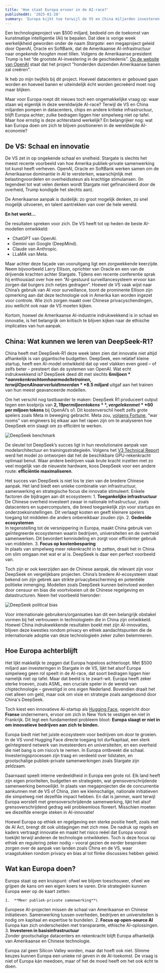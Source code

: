 ```yaml
---
title: 'Hoe staat Europa ervoor in de AI-race?'
publishedAt: '2025-01-28'
summary: 'Europa kijkt toe terwijl de VS en China miljarden investeren in kunstmatige intelligentie. Maar DeepSeek-R1, een opzienbarende AI-doorbraak uit China, laat zien dat innovatie ook met slimme strategieën en beperkte middelen kan plaatsvinden. Europa heeft de expertise en infrastructuur om een sleutelrol te spelen, maar de vraag is of het bereid is samen te werken en een daadkrachtige visie te ontwikkelen.'
---
```


Een technologieproject van $500 miljard, bedoeld om de toekomst van 
kunstmatige intelligentie (AI) te bepalen. Dat idee is vorige week werkelijkheid geworden onder de naam
*Stargate*: een megaproject geleid door OpenAI, Oracle en SoftBank, dat de Amerikaanse AI-infrastructuur 
naar _ongekende hoogten_ moet tillen. Volgens de Amerikaanse president Trump is het 
“de grootste AI-investering in de geschiedenis”. [Op de website van OpenAI](https://openai.com/index/announcing-the-stargate-project/) staat dat
het project "honderden duizenden Amerikaanse banen zal creëren".

Ik heb zo mijn twijfels bij dit project. Hoeveel datacenters er gebouwd gaan worden
en hoeveel banen er uiteindelijk écht worden gecreëerd moet nog maar blijken. 

Maar voor Europa roept dit nieuws toch een ongemakkelijke vraag op: waar staan 
wij eigenlijk in deze wereldwijde AI-race? Terwijl de VS en China miljarden 
pompen in datacenters, chips en andere kritieke infrastructuur, blijft Europa
achter; zulke bedragen liggen hier simpelweg niet op tafel.
Maar hoe ernstig is deze achterstand werkelijk? En belangrijker 
nog: wat kan Europa doen om zich te blijven positioneren in de wereldwijde AI-economie?

## De VS: Schaal en innovatie

De VS zet in op ongekende schaal en snelheid. Stargate is slechts het meest recente 
voorbeeld van hoe Amerika publiek-private samenwerking tot kunst heeft verheven. OpenAI,
Oracle en SoftBank werken samen om de Amerikaanse dominantie in AI te versterken, waarschijnlijk met 
belastingvoordelen en overheidssteun als krachtige stimulansen. 
(In tegendeel tot wat velen denken wordt Stargate niet gefinanciëerd door de overheid, Trump kondigde het slechts aan). 

De Amerikaanse aanpak is duidelijk: 
zo groot mogelijk denken, zo snel mogelijk uitvoeren, en talent aantrekken van over de 
hele wereld.

**En het werkt...**

De resultaten spreken voor zich. De VS heeft tot op heden de beste AI-modellen ontwikkeld:
- ChatGPT van OpenAI.
- Gemini van Google (DeepMind).
- Claude van Anthropic.
- LLaMA van Meta.

Maar achter deze façade van vooruitgang ligt een zorgwekkende keerzijde. Neem 
bijvoorbeeld Larry Ellison, oprichter van Oracle en een van de drijvende krachten 
achter Stargate. Tijdens een recente conferentie sprak hij enthousiast over hoe 
een “AI-gestuurd surveillancesysteem ervoor kan zorgen dat burgers zich netjes gedragen”. 
Hoewel de VS vaak wijst naar China’s gebruik van AI voor surveillance, toont de prominente 
Ellison zijn opmerking aan dat deze technologie ook in Amerika kan worden ingezet voor controle. 
Wie zich zorgen maakt over Chinese privacyschendingen, zou wellicht ook naar de VS moeten kijken.

Kortom, hoewel de Amerikaanse AI-industrie indrukwekkend is in schaal en innovatie, 
is het belangrijk om kritisch te blijven kijken naar de ethische implicaties van hun aanpak.

## China: Wat kunnen we leren van DeepSeek-R1?

China heeft met DeepSeek-R1 deze week laten zien dat innovatie niet altijd afhankelijk is van gigantische 
budgetten. DeepSeek, een relatief kleine startup, heeft een AI-model ontwikkeld dat op veel 
vlakken even goed – of zelfs beter – presteert dan de systemen van OpenAI. Wat echt 
indrukwekkend is? DeepSeek deed dit met slechts **$6 miljoen** aan rekenkracht om haar model
te trainen, terwijl OpenAI naar verluidt meer dan **$8.5 miljard** uitgaf aan het trainen van hun meest geavanceerde modellen.

Om het verschil nog tastbaarder te maken: DeepSeek R1 produceert output tegen een kostprijs van 
**$2,19 per miljoen tokens**, vergeleken met **$60 per miljoen tokens** bij OpenAI’s o1. 
Dit kostenverschil heeft zelfs grote spelers zoals Meta in beweging gebracht. 
Meta zou, [volgens Fortune](https://fortune.com/2025/01/27/mark-zuckerberg-meta-llama-assembling-war-rooms-engineers-deepseek-ai-china/), 
“war rooms” van engineers bij elkaar aan het rapen zijn om te analyseren hoe DeepSeek 
erin slaagt om zo efficiënt te werken.

![DeepSeek benchmark](/deepseek-benchmark.jpg)

De sleutel tot DeepSeek’s succes ligt in hun revolutionaire aanpak van modelarchitectuur en 
trainingsstrategieën. Volgens het [V3 Technical Report](https://github.com/deepseek-ai/DeepSeek-V3/blob/main/DeepSeek_V3.pdf) werd het model zo ontworpen dat het 
de beschikbare GPU-rekenkracht optimaal benut. Waar andere bedrijven vaak brute kracht 
inzetten met zo veel mogelijk van de nieuwste hardware, koos DeepSeek voor een andere route: **efficiëntie 
maximaliseren**.

Het succes van DeepSeek is niet los te zien van de bredere Chinese aanpak. Het land biedt een unieke combinatie van infrastructuur, samenwerking en strategische focus die innovatie stimuleert. Enkele factoren die bijdragen aan dit ecosysteem:
	1.	**Toegankelijke infrastructuur**\
De Chinese overheid investeert zwaar in nationale infrastructuur, zoals datacenters en supercomputers, die breed toegankelijk zijn voor startups en onderzoeksinstellingen. Dit verlaagt kosten en geeft kleinere spelers toegang tot middelen die anders onbereikbaar zouden zijn.
	2.	**Gedeelde ecosystemen**\
In tegenstelling tot de versnippering in Europa, maakt China gebruik van geïntegreerde ecosystemen waarin bedrijven, universiteiten en de overheid samenwerken. Dit bevordert kennisdeling en zorgt voor efficiënter gebruik van middelen.
	3.	**Focus op kostenbesparing**\
In plaats van simpelweg meer rekenkracht in te zetten, draait het in China om slim omgaan met wat er al is. DeepSeek is daar een perfect voorbeeld van.

Toch zijn er ook keerzijden aan de Chinese aanpak, die relevant zijn voor DeepSeek en vergelijkbare projecten. China’s bredere AI-ecosysteem staat bekend om zijn gebrek aan strikte privacybescherming en potentiële politieke inmenging. Modellen zoals DeepSeek kunnen beïnvloed worden door censuur en bias die voortvloeien uit de Chinese regelgeving en datastructuren. Neem het voorbeeld hieronder:

![DeepSeek political bias](/DeepSeek-political-bias.png)

Voor internationale gebruikers/organisaties kan dit een belangrijk obstakel vormen bij het vertrouwen in technologieën die in China zijn ontwikkeld. Hoewel China indrukwekkende resultaten boekt met zijn AI-innovaties, blijven deze kwesties rondom privacy en ethiek aandachtspunten die de internationale adoptie van deze technologieën zeker zullen belemmeren.

## Hoe Europa achterblijft

Het lijkt makkelijk te zeggen dat Europa hopeloos achterloopt. Met $500 miljard aan 
investeringen in Stargate in de VS, lijkt het alsof 
Europa simpelweg geen rol speelt in de AI-race, dat soort bedragen liggen hier namelijk niet op tafel. 
Maar dat beeld is te zwart-wit. Europa heeft 
zeker sterke troeven, zoals ASML, een cruciale speler in de wereld van chiptechnologie – 
gevestigd in ons eigen Nederland. Bovendien draait het niet alleen om geld, maar ook om 
visie en strategie zoals aangetoond door China's DeepSeek.

Toch kiest een innovatieve AI-startup als [Hugging Face](https://huggingface.co), opgericht door **Franse** ondernemers, ervoor om zich in New York te vestigen en niet in Frankrijk. 
Dit legt een fundamenteel probleem bloot: **Europa slaagt er niet in om innovatieve bedrijven aan zich te binden.**

Europa biedt niet het juiste ecosysteem voor bedrijven om door te groeien. In de VS vond Hugging Face directe toegang tot durfkapitaal, een sterk geïntegreerd netwerk van investeerders en universiteiten, en een overheid die niet bang is om risico’s te nemen. In Europa ontbreekt die schaal. Investeringsprocessen zijn traag en verdeeld over lidstaten, en grootschalige publiek-private samenwerkingen zoals Stargate zijn zeldzaam.

Daarnaast speelt interne verdeeldheid in Europa een grote rol. 
Elk land heeft zijn eigen prioriteiten, budgetten en strategieën, 
wat grensoverschrijdende samenwerking bemoeilijkt. In plaats van megaprojecten die de concurrentie aankunnen met de VS of China, zien we 
kleinschalige, nationale initiatieven die simpelweg niet dezelfde impact hebben.
En dat is jammer, want terwijl Europa worstelt met grensoverschrijdende samenwerking, 
lijkt het alsof grensoverschrijdend gedrag wél probleemloos floreert. 
Misschien moeten we diezelfde energie steken in AI-innovatie!

Hoewel Europa op ethiek en regelgeving een sterke positie heeft, zoals met de AI Act, brengt dit ook uitdagingen met zich mee. De nadruk op regels en kaders vertraagt innovatie en maakt het risico reëel dat Europa vooral toekijkt terwijl anderen de technologie ontwikkelen. Toch is deze focus op ethiek en regulering zeker nodig – vooral gezien de eerder besproken zorgen over de aanpak van landen zoals China en de VS, waar vraagstukken rondom privacy en bias al tot flinke discussies hebben geleid.

## Wat kan Europa doen?

Europa staat op een kruispunt: ofwel we blijven toeschouwer, ofwel we grijpen de kans om een eigen koers te varen. Drie strategieën kunnen Europa weer op de kaart zetten:

	1.	**Meer publiek-private samenwerking**\
Europese AI-projecten missen de schaal van Amerikaanse en Chinese initiatieven. Samenwerking tussen overheden, bedrijven en universiteiten is nodig om kapitaal en expertise te bundelen.
	2.	**Focus op open-source AI**\
Europa kan zich onderscheiden met transparante, ethische AI-oplossingen.
	3.	**Investeren in basisinfrastructuur**\
Zonder grootschalige datacenters en rekenkracht blijft Europa afhankelijk van Amerikaanse en Chinese technologie.

Europa zal geen Silicon Valley worden, maar dat hoeft ook niet. Slimme keuzes kunnen Europa een unieke rol geven in de AI-toekomst. De vraag is niet of Europa kán meedoen, maar of het de moed heeft om het ook écht te doen.